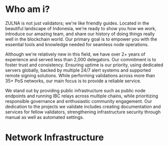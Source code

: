 

# Who am i?


ZULNA is not just validators; we're like friendly guides. Located in the beautiful landscape of Indonesia, we're ready to show you how we work, introduce our amazing team, and share our history of doing things really well in the blockchain world. Our primary goal is to empower you with the essential tools and knowledge needed for seamless node operations.

Although we're relatively new in this field, we have over 2+ years of experience and served less than 2,000 delegators. Our commitment is to foster trust and consistency. Ensuring uptime is our priority, using dedicated servers globally, backed by multiple 24/7 alert systems and supported remote signing solutions. While performing validations across more than 35+ PoS networks, our main focus is to provide a reliable service.

We stand out by providing public infrastructure such as public node endpoints and running IBC relays across multiple chains, while prioritizing responsible governance and enthusiastic community engagement. Our dedication to the projects we validate includes creating documentation and services for fellow validators, strengthening infrastructure security through manual as well as automated settings.

# Network Infrastructure